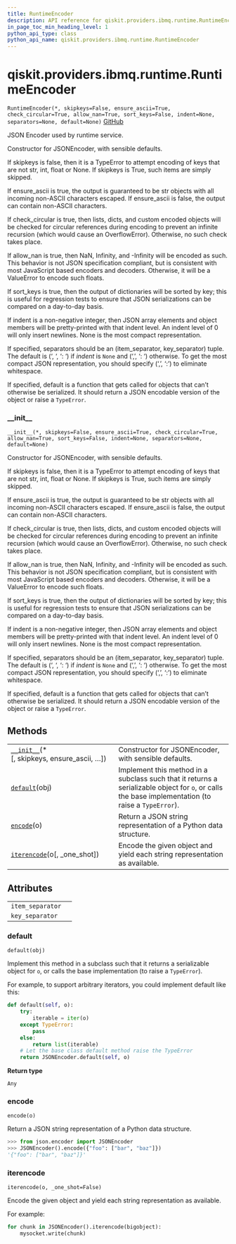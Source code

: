 ```yaml
---
title: RuntimeEncoder
description: API reference for qiskit.providers.ibmq.runtime.RuntimeEncoder
in_page_toc_min_heading_level: 1
python_api_type: class
python_api_name: qiskit.providers.ibmq.runtime.RuntimeEncoder
---
```


# qiskit.providers.ibmq.runtime.RuntimeEncoder

<span id="qiskit.providers.ibmq.runtime.RuntimeEncoder" />

`RuntimeEncoder(*, skipkeys=False, ensure_ascii=True, check_circular=True, allow_nan=True, sort_keys=False, indent=None, separators=None, default=None)` [GitHub](https://github.com/qiskit/qiskit-ibmq-provider/tree/stable/0.15/qiskit/providers/ibmq/runtime/utils.py "view source code")

JSON Encoder used by runtime service.

Constructor for JSONEncoder, with sensible defaults.

If skipkeys is false, then it is a TypeError to attempt encoding of keys that are not str, int, float or None. If skipkeys is True, such items are simply skipped.

If ensure\_ascii is true, the output is guaranteed to be str objects with all incoming non-ASCII characters escaped. If ensure\_ascii is false, the output can contain non-ASCII characters.

If check\_circular is true, then lists, dicts, and custom encoded objects will be checked for circular references during encoding to prevent an infinite recursion (which would cause an OverflowError). Otherwise, no such check takes place.

If allow\_nan is true, then NaN, Infinity, and -Infinity will be encoded as such. This behavior is not JSON specification compliant, but is consistent with most JavaScript based encoders and decoders. Otherwise, it will be a ValueError to encode such floats.

If sort\_keys is true, then the output of dictionaries will be sorted by key; this is useful for regression tests to ensure that JSON serializations can be compared on a day-to-day basis.

If indent is a non-negative integer, then JSON array elements and object members will be pretty-printed with that indent level. An indent level of 0 will only insert newlines. None is the most compact representation.

If specified, separators should be an (item\_separator, key\_separator) tuple. The default is (‘, ‘, ‘: ‘) if *indent* is `None` and (‘,’, ‘: ‘) otherwise. To get the most compact JSON representation, you should specify (‘,’, ‘:’) to eliminate whitespace.

If specified, default is a function that gets called for objects that can’t otherwise be serialized. It should return a JSON encodable version of the object or raise a `TypeError`.

### \_\_init\_\_

<span id="qiskit.providers.ibmq.runtime.RuntimeEncoder.__init__" />

`__init__(*, skipkeys=False, ensure_ascii=True, check_circular=True, allow_nan=True, sort_keys=False, indent=None, separators=None, default=None)`

Constructor for JSONEncoder, with sensible defaults.

If skipkeys is false, then it is a TypeError to attempt encoding of keys that are not str, int, float or None. If skipkeys is True, such items are simply skipped.

If ensure\_ascii is true, the output is guaranteed to be str objects with all incoming non-ASCII characters escaped. If ensure\_ascii is false, the output can contain non-ASCII characters.

If check\_circular is true, then lists, dicts, and custom encoded objects will be checked for circular references during encoding to prevent an infinite recursion (which would cause an OverflowError). Otherwise, no such check takes place.

If allow\_nan is true, then NaN, Infinity, and -Infinity will be encoded as such. This behavior is not JSON specification compliant, but is consistent with most JavaScript based encoders and decoders. Otherwise, it will be a ValueError to encode such floats.

If sort\_keys is true, then the output of dictionaries will be sorted by key; this is useful for regression tests to ensure that JSON serializations can be compared on a day-to-day basis.

If indent is a non-negative integer, then JSON array elements and object members will be pretty-printed with that indent level. An indent level of 0 will only insert newlines. None is the most compact representation.

If specified, separators should be an (item\_separator, key\_separator) tuple. The default is (‘, ‘, ‘: ‘) if *indent* is `None` and (‘,’, ‘: ‘) otherwise. To get the most compact JSON representation, you should specify (‘,’, ‘:’) to eliminate whitespace.

If specified, default is a function that gets called for objects that can’t otherwise be serialized. It should return a JSON encodable version of the object or raise a `TypeError`.

## Methods

|                                                                                                                                                                 |                                                                                                                                                    |
| --------------------------------------------------------------------------------------------------------------------------------------------------------------- | -------------------------------------------------------------------------------------------------------------------------------------------------- |
| [`__init__`](#qiskit.providers.ibmq.runtime.RuntimeEncoder.__init__ "qiskit.providers.ibmq.runtime.RuntimeEncoder.__init__")(\*\[, skipkeys, ensure\_ascii, …]) | Constructor for JSONEncoder, with sensible defaults.                                                                                               |
| [`default`](#qiskit.providers.ibmq.runtime.RuntimeEncoder.default "qiskit.providers.ibmq.runtime.RuntimeEncoder.default")(obj)                                  | Implement this method in a subclass such that it returns a serializable object for `o`, or calls the base implementation (to raise a `TypeError`). |
| [`encode`](#qiskit.providers.ibmq.runtime.RuntimeEncoder.encode "qiskit.providers.ibmq.runtime.RuntimeEncoder.encode")(o)                                       | Return a JSON string representation of a Python data structure.                                                                                    |
| [`iterencode`](#qiskit.providers.ibmq.runtime.RuntimeEncoder.iterencode "qiskit.providers.ibmq.runtime.RuntimeEncoder.iterencode")(o\[, \_one\_shot])           | Encode the given object and yield each string representation as available.                                                                         |

## Attributes

|                  |   |
| ---------------- | - |
| `item_separator` |   |
| `key_separator`  |   |

### default

<span id="qiskit.providers.ibmq.runtime.RuntimeEncoder.default" />

`default(obj)`

Implement this method in a subclass such that it returns a serializable object for `o`, or calls the base implementation (to raise a `TypeError`).

For example, to support arbitrary iterators, you could implement default like this:

```python
def default(self, o):
    try:
        iterable = iter(o)
    except TypeError:
        pass
    else:
        return list(iterable)
    # Let the base class default method raise the TypeError
    return JSONEncoder.default(self, o)
```

**Return type**

`Any`

### encode

<span id="qiskit.providers.ibmq.runtime.RuntimeEncoder.encode" />

`encode(o)`

Return a JSON string representation of a Python data structure.

```python
>>> from json.encoder import JSONEncoder
>>> JSONEncoder().encode({"foo": ["bar", "baz"]})
'{"foo": ["bar", "baz"]}'
```

### iterencode

<span id="qiskit.providers.ibmq.runtime.RuntimeEncoder.iterencode" />

`iterencode(o, _one_shot=False)`

Encode the given object and yield each string representation as available.

For example:

```python
for chunk in JSONEncoder().iterencode(bigobject):
    mysocket.write(chunk)
```

